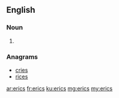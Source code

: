 ==English==

===Noun===
{{head|en|plural}}

# {{plural of|eric|lang=en|nocat=1}}

===Anagrams===
* [[cries#English|cries]]
* [[rices#English|rices]]

[[ar:erics]]
[[fr:erics]]
[[ku:erics]]
[[mg:erics]]
[[my:erics]]